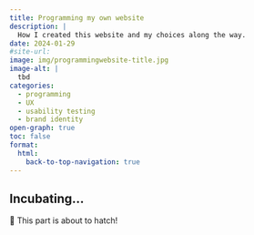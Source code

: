 ```yaml
---
title: Programming my own website
description: |
  How I created this website and my choices along the way.
date: 2024-01-29
#site-url:
image: img/programmingwebsite-title.jpg
image-alt: |
  tbd
categories:
  - programming
  - UX
  - usability testing
  - brand identity
open-graph: true
toc: false
format:
  html:
    back-to-top-navigation: true
---
```


## Incubating...

🐣 This part is about to hatch!
